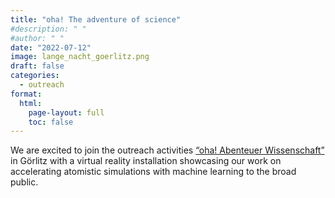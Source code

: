 ```yaml
---
title: "oha! The adventure of science"
#description: " "
#author: " "
date: "2022-07-12"
image: lange_nacht_goerlitz.png
draft: false
categories:
  - outreach
format:
  html:
    page-layout: full
    toc: false
---
```


We are excited to join the outreach activities ["oha! Abenteuer Wissenschaft"](https://www.hszg.de/en/research/transfer/events/events-1/oha-abenteuer-wissenschaft){target="_blank"} in Görlitz with a virtual reality installation showcasing our work on accelerating atomistic simulations with machine learning to the broad public.